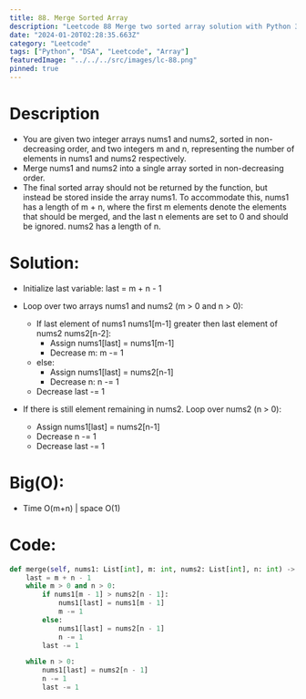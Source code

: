 ```yaml
---
title: 88. Merge Sorted Array
description: "Leetcode 88 Merge two sorted array solution with Python 3"
date: "2024-01-20T02:28:35.663Z"
category: "Leetcode"
tags: ["Python", "DSA", "Leetcode", "Array"]
featuredImage: "../../../src/images/lc-88.png"
pinned: true
---
```


# Description

- You are given two integer arrays nums1 and nums2, sorted in non-decreasing order, and two integers m and n,
  representing the number of elements in nums1 and nums2 respectively.
- Merge nums1 and nums2 into a single array sorted in non-decreasing order.
- The final sorted array should not be returned by the function, but instead be stored inside the array nums1.
  To accommodate this, nums1 has a length of m + n, where the first m elements denote the elements that should be merged,
  and the last n elements are set to 0 and should be ignored. nums2 has a length of n.

# Solution:

- Initialize last variable: last = m + n - 1
- Loop over two arrays nums1 and nums2 (m > 0 and n > 0):

  - If last element of nums1 nums1[m-1] greater then last element of nums2 nums2[n-2]:
    - Assign nums1[last] = nums1[m-1]
    - Decrease m: m -= 1
  - else:
    - Assign nums1[last] = nums2[n-1]
    - Decrease n: n -= 1
  - Decrease last -= 1

- If there is still element remaining in nums2. Loop over nums2 (n > 0):
  - Assign nums1[last] = nums2[n-1]
  - Decrease n -= 1
  - Decrease last -= 1

# Big(O):

- Time O(m+n) | space O(1)

# Code:

```python
def merge(self, nums1: List[int], m: int, nums2: List[int], n: int) -> None:
    last = m + n - 1
    while m > 0 and n > 0:
        if nums1[m - 1] > nums2[n - 1]:
            nums1[last] = nums1[m - 1]
            m -= 1
        else:
            nums1[last] = nums2[n - 1]
            n -= 1
        last -= 1

    while n > 0:
        nums1[last] = nums2[n - 1]
        n -= 1
        last -= 1
```

